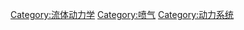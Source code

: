 {{Commonscat|Vortices}}

[[Category:流体动力学|Category:流体动力学]]
[[Category:喷气|Category:喷气]]
[[Category:动力系统|Category:动力系统]]